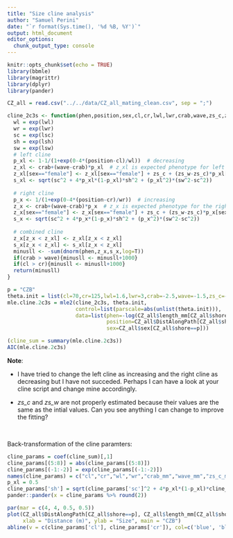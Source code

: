```yaml
---
title: "Size cline analysis"
author: "Samuel Perini"
date: "`r format(Sys.time(), '%d %B, %Y')`"
output: html_document
editor_options: 
  chunk_output_type: console
---
```


```r
knitr::opts_chunk$set(echo = TRUE)
library(bbmle)
library(magrittr)
library(dplyr)
library(pander)
```


```r
CZ_all = read.csv("../../data/CZ_all_mating_clean.csv", sep = ";")

cline_2c3s <- function(phen,position,sex,cl,cr,lwl,lwr,crab,wave,zs_c,zs_w,lsc,lsh,lsw){
  wl = exp(lwl)
  wr = exp(lwr)
  sc = exp(lsc)
  sh = exp(lsh)
  sw = exp(lsw)
  # left cline
  p_xl <- 1-1/(1+exp(0-4*(position-cl)/wl))  # decreasing
  z_xl <- crab+(wave-crab)*p_xl  # z_xl is expected phenotype for left cline
  z_xl[sex=="female"] <- z_xl[sex=="female"] + zs_c + (zs_w-zs_c)*p_xl[sex=="female"]
  s_xl <- sqrt(sc^2 + 4*p_xl*(1-p_xl)*sh^2 + (p_xl^2)*(sw^2-sc^2))
  
  # right cline
  p_x <- 1/(1+exp(0-4*(position-cr)/wr))  # increasing 
  z_x <- crab+(wave-crab)*p_x  # z_x is expected phenotype for the right cline
  z_x[sex=="female"] <- z_x[sex=="female"] + zs_c + (zs_w-zs_c)*p_x[sex=="female"]
  s_x <- sqrt(sc^2 + 4*p_x*(1-p_x)*sh^2 + (p_x^2)*(sw^2-sc^2))
  
  # combined cline
  z_x[z_x < z_xl] <- z_xl[z_x < z_xl]
  s_x[z_x < z_xl] <- s_xl[z_x < z_xl]
  minusll <- -sum(dnorm(phen,z_x,s_x,log=T))
  if(crab > wave){minusll <- minusll+1000}
  if(cl > cr){minusll <- minusll+1000}
  return(minusll)
}

p = "CZB"
theta.init = list(cl=70,cr=125,lwl=1.6,lwr=3,crab=-2.5,wave=-1.5,zs_c=-0.1,zs_w=-0.1,lsc=-1.6,lsh=-0.7,lsw=-1.6)
mle.cline.2c3s = mle2(cline_2c3s, theta.init,
                      control=list(parscale=abs(unlist(theta.init))),
                      data=list(phen=-log(CZ_all$length_mm[CZ_all$shore==p]),
                                position=CZ_all$DistAlongPath[CZ_all$shore==p],
                                sex=CZ_all$sex[CZ_all$shore==p]))

(cline_sum = summary(mle.cline.2c3s))
AIC(mle.cline.2c3s)
```

**Note**:

* I have tried to change the left cline as increasing and the right cline as decreasing but I have not succeded. Perhaps I can have a look at your cline script and change mine accordingly.

* _zs\_c_ and _zs\_w_ are not properly estimated because their values are the same as the intial values. Can you see anything I can change to improve the fitting? 

\

Back-transformation of the cline paramters:
```r
cline_params = coef(cline_sum)[,1]
cline_params[(5:8)] = abs(cline_params[(5:8)])
cline_params[(-1:-2)] = exp(cline_params[(-1:-2)])
names(cline_params) = c("cl","cr","wl","wr","crab_mm","wave_mm","zs_c_mm","zs_w_mm","sc","sh","sw")
p_xl = 0.5
cline_params['sh'] = sqrt(cline_params['sc']^2 + 4*p_xl*(1-p_xl)*cline_params['sh']^2 + (p_xl^2)*(cline_params['sw']^2-cline_params['sc']^2))
pander::pander(x = cline_params %>% round(2))
```


```r
par(mar = c(4, 4, 0.5, 0.5))
plot(CZ_all$DistAlongPath[CZ_all$shore==p], CZ_all$length_mm[CZ_all$shore==p], pch=19,
     xlab = "Distance (m)", ylab = "Size", main = "CZB")
abline(v = c(cline_params['cl'], cline_params['cr']), col=c('blue', 'blue'))
```

